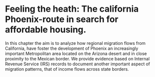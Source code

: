 # Feeling the heath: The california Phoenix-route in search for affordable housing.

In this chapter the aim is to analyze how regional migration flows from California, have foster the development of Phoenix an increasingly important Metropolitan area located on the Arizona desert and in close proximity to the Mexican border.  We provide evidence based on Internal Revenue Service (IRS)  records to document another important aspect of migration patterns, that of income flows across state borders. 